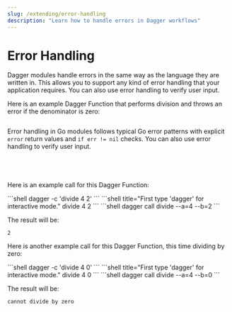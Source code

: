 ```yaml
---
slug: /extending/error-handling
description: "Learn how to handle errors in Dagger workflows"
---
```


# Error Handling

Dagger modules handle errors in the same way as the language they are written in. This allows you to support any kind of error handling that your application requires. You can also use error handling to verify user input.

Here is an example Dagger Function that performs division and throws an error if the denominator is zero:

<Tabs groupId="language" queryString="sdk">
<TabItem value="go" label="Go">

```go file=./snippets/error-handling/go/main.go
```

Error handling in Go modules follows typical Go error patterns with explicit `error` return values and `if err != nil` checks. You can also use error handling to verify user input.

</TabItem>
<TabItem value="python" label="Python">

```python file=./snippets/error-handling/python/main.py
```

</TabItem>
<TabItem value="typescript" label="TypeScript">

```typescript file=./snippets/error-handling/typescript/index.ts
```

</TabItem>
<TabItem value="php" label="PHP">

```php file=./snippets/error-handling/php/src/MyModule.php
```

</TabItem>
<TabItem value="java" label="Java">

```java file=./snippets/error-handling/java/MyModule.java
```

</TabItem>
</Tabs>

Here is an example call for this Dagger Function:

<Tabs groupId="shell">
<TabItem value="System shell">
```shell
dagger -c 'divide 4 2'
```
</TabItem>
<TabItem value="Dagger Shell">
```shell title="First type 'dagger' for interactive mode."
divide 4 2
```
</TabItem>
<TabItem value="Dagger CLI">
```shell
dagger call divide --a=4 --b=2
```
</TabItem>
</Tabs>

The result will be:

```shell
2
```

Here is another example call for this Dagger Function, this time dividing by zero:

<Tabs groupId="shell">
<TabItem value="System shell">
```shell
dagger -c 'divide 4 0'
```
</TabItem>
<TabItem value="Dagger Shell">
```shell title="First type 'dagger' for interactive mode."
divide 4 0
```
</TabItem>
<TabItem value="Dagger CLI">
```shell
dagger call divide --a=4 --b=0
```
</TabItem>
</Tabs>

The result will be:

```
cannot divide by zero
```
